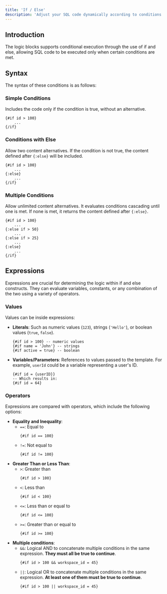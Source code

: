 ```yaml
---
title: 'If / Else'
description: 'Adjust your SQL code dynamically according to conditions'
---
```


## Introduction

The logic blocks supports conditional execution through the use of if and else, allowing SQL code to be executed only when certain conditions are met.

## Syntax

The syntax of these conditions is as follows:

### Simple Conditions
Includes the code only if the condition is true, without an alternative.

```
{#if id > 100}
    ...
{/if}
```

### Conditions with Else
Allow two content alternatives. If the condition is not true, the content defined after `{:else}` will be included.
   
```
{#if id > 100}
    ...
{:else}
    ...
{/if}
```

### Multiple Conditions
Allow unlimited content alternatives. It evaluates conditions cascading until one is met. If none is met, it returns the content defined after `{:else}`.

```
{#if id > 100}
    ...
{:else if > 50}
    ...
{:else if > 25}
    ...
{:else}
    ...
{/if}
```

## Expressions

Expressions are crucial for determining the logic within if and else constructs. They can evaluate variables, constants, or any combination of the two using a variety of operators.

### Values

Values can be inside expressions:

- **Literals**: Such as numeric values (`123`), strings (`'Hello'`), or boolean values (`true`, `false`).
    ```
    {#if id > 100} -- numeric values
    {#if name = 'John'} -- strings
    {#if active = true} -- boolean
    ```
- **Variables/Parameters**: References to values passed to the template. For example, `userId` could be a variable representing a user's ID.
    ```
    {#if id = {userID}} 
    -- Which results in:
    {#if id = 64} 
    ```

### Operators

Expressions are compared with operators, which include the following options:

- **Equality and Inequality**:
  - `==`: Equal to
    ```
    {#if id == 100}
    ```
  - `!=`: Not equal to
    ```
    {#if id != 100}
    ```
- **Greater Than or Less Than**:
  - `>`: Greater than
    ```
    {#if id > 100}
    ```
  - `<`: Less than
    ```
    {#if id < 100}
    ```
  - `<=`: Less than or equal to
    ```
    {#if id <= 100}
    ```
  - `>=`: Greater than or equal to
    ```
    {#if id >= 100}
    ```
- **Multiple conditions**:
  - `&&`: Logical AND to concatenate multiple conditions in the same expression. **They must all be true to continue**.
    ```
    {#if id > 100 && workspace_id = 45}
    ```
  - `||`: Logical OR to concatenate multiple conditions in the same expression. **At least one of them must be true to continue**.
    ```
    {#if id > 100 || workspace_id = 45}
    ```